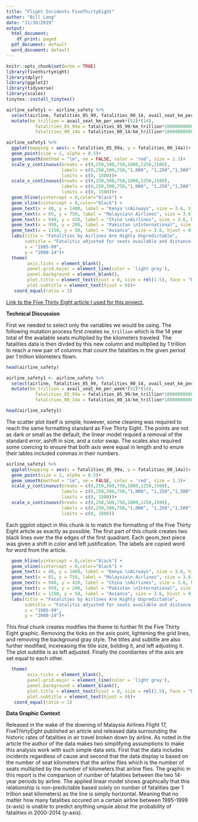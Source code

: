 ---
title: "Flight Incidents FiveThirtyEight"
author: "Bill Lang"
date: "11/30/2019"
output:
  html_document:
    df_print: paged
  pdf_document: default
  word_document: default
---

```{r setup, include=FALSE}
knitr::opts_chunk$set(echo = TRUE)
library(fivethirtyeight)
library(dplyr)
library(ggplot2)
library(tidyverse)
library(scales)
tinytex::install_tinytex()
```

```{r}

airline_safety1 <- airline_safety %>% 
  select(airline, fatalities_85_99, fatalities_00_14, avail_seat_km_per_week) %>% 
  mutate(km_trillion = avail_seat_km_per_week*(52)*(14),
           fatalities_85_99a = fatalities_85_99/km_trillion*1000000000000,
           fatalities_00_14a = fatalities_00_14/km_trillion*1000000000000)

airline_safety1 %>% 
  ggplot(mapping = aes(x = fatalities_85_99a, y = fatalities_00_14a))+
  geom_point(size = 2, alpha = 0.5)+
  geom_smooth(method = "lm", se = FALSE, color = 'red', size = 1.3)+ 
  scale_y_continuous(breaks = c(0,250,500,750,1000,1250,1500),
                     labels = c(0,250,500,750,"1,000", "1,250","1,500"), 
                     limits = c(0, 1500))+
  scale_x_continuous(breaks = c(0,250,500,750,1000,1250,1500),
                     labels = c(0,250,500,750,"1,000", "1,250","1,500"), 
                     limits = c(0, 1500))+
  geom_hline(yintercept = 0,color="black") + 
  geom_vline(xintercept = 0,color="black") + 
  geom_text(x = 40, y = 1400, label = "Kenya \nAirways", size = 3.6, hjust = 0, color = 'dim gray')+
  geom_text(x = 65, y = 750, label = "Malaysia\n Airlines", size = 3.6, hjust = 0, color = 'dim gray')+
  geom_text(x = 940, y = 420, label = "China \nAirlines", size = 3.6, hjust = 0, color = 'dim gray')+
  geom_text(x = 950, y = 200, label = "Pakistan \nInternational", size = 3.6, hjust = 0, color = 'dim gray')+
  geom_text(x = 1150, y = 50, label = "Avianca", size = 3.6, hjust = 0, color = 'dim gray')+
  labs(title = "Fatalities by Airlines Are Highly Unpredictable", 
       subtitle = "Fatalitis adjusted for seats available and distance traveled \n(deaths per 1 trillion seat kilometers)", 
       x = "1985-99", 
       y = "2000-14")+
  theme(
        axis.ticks = element_blank(),
        panel.grid.major = element_line(color = 'light gray'),   
        panel.background = element_blank(), 
        plot.title = element_text(hjust = 0, size = rel(1.5), face = "bold"),
        plot.subtitle = element_text(hjust = 0))+
   coord_equal(ratio = 1) 

```

[Link to the Five Thirty Eight article I used for this project.](https://fivethirtyeight.com/features/should-travelers-avoid-flying-airlines-that-have-had-crashes-in-the-past/)



**Technical Discussion**

First we needed to select only the variables we would be using. The following mutation process first creates ``` km_trillion ``` which is the 14 year total of the available seats multiplied by the kilometers traveled. The fatalities data is then divded by this new column and multiplied by 1 trillion to reach a new pair of columns that count the fatalities in the given period per 1 trillion kilometers flown. 

```{r}
head(airline_safety)

airline_safety1 <- airline_safety %>% 
  select(airline, fatalities_85_99, fatalities_00_14, avail_seat_km_per_week) %>% 
  mutate(km_trillion = avail_seat_km_per_week*(52)*(14),
           fatalities_85_99a = fatalities_85_99/km_trillion*1000000000000,
           fatalities_00_14a = fatalities_00_14/km_trillion*1000000000000)

head(airline_safety1)
```


The scatter plot itself is simple; however, some cleaning was required to reach the same formatting standard as Five Thirty Eight. The points are not as dark or small as the default, the linear model requied a removal of the standard error, ashift in size, and a color swap. The scales also required some coercing to ensure that both axis were equal in length and to enure their lables included commas in their numbers. 

```{r, eval = FALSE}

airline_safety1 %>% 
  ggplot(mapping = aes(x = fatalities_85_99a, y = fatalities_00_14a))+
  geom_point(size = 2, alpha = 0.5)+
  geom_smooth(method = "lm", se = FALSE, color = 'red', size = 1.3)+ 
  scale_y_continuous(breaks = c(0,250,500,750,1000,1250,1500),
                     labels = c(0,250,500,750,"1,000", "1,250","1,500"), 
                     limits = c(0, 1500))+
  scale_x_continuous(breaks = c(0,250,500,750,1000,1250,1500),
                     labels = c(0,250,500,750,"1,000", "1,250","1,500"), 
                     limits = c(0, 1500))

```


Each ggplot object in this chunk is to match the formatting of the Five Thirty Eight article as exactly as possible. The first part of this chunk creates two black lines over the the edges of the first quadrant. Each geom_text piece was given a shift in color and left justification. The labels are copied word for word from the article. 

```{r, eval = FALSE}
  geom_hline(yintercept = 0,color="black") + 
  geom_vline(xintercept = 0,color="black") + 
  geom_text(x = 40, y = 1400, label = "Kenya \nAirways", size = 3.6, hjust = 0, color = 'dim gray')+
  geom_text(x = 65, y = 750, label = "Malaysia\n Airlines", size = 3.6, hjust = 0, color = 'dim gray')+
  geom_text(x = 940, y = 420, label = "China \nAirlines", size = 3.6, hjust = 0, color = 'dim gray')+
  geom_text(x = 950, y = 200, label = "Pakistan \nInternational", size = 3.6, hjust = 0, color = 'dim gray')+
  geom_text(x = 1150, y = 50, label = "Avianca", size = 3.6, hjust = 0, color = 'dim gray')+
  labs(title = "Fatalities by Airlines Are Highly Unpredictable", 
       subtitle = "Fatalitis adjusted for seats available and distance traveled \n(deaths per 1 trillion seat kilometers)", 
       x = "1985-99", 
       y = "2000-14")+
```


This final chunk creates modifies the theme to further fit the Five Thirty Eight graphic. Removing the ticks on the axis point, lightening the grid lines, and removing the background gray style. The titles and subtitle are also further modified, incereasing the title size, bolding it, and left adjusting it. The plot subtitle is as left adjusted. Finally the coordiantes of the axis are set equal to each other. 

```{r, eval = FALSE}

  theme(
        axis.ticks = element_blank(),
        panel.grid.major = element_line(color = 'light gray'),   
        panel.background = element_blank(), 
        plot.title = element_text(hjust = 0, size = rel(1.5), face = "bold"),
        plot.subtitle = element_text(hjust = 0))+
   coord_equal(ratio = 1) 

```


**Data Graphic Context**

Released in the wake of the downing of Malaysia Airlines Flight 17, FiveThirtyEight published an article and released data surrounding the historic rates of fatalities in air travel broken down by airline. As noted in the article the author of the data makes two simplifying assumptions to make this analysis work with such simple data sets. First that the data includes incidents regardless of cause and second that the data display is based on the number of seat kilometers that the airline flies which is the number of seats multiplied by the number of kilometers that airline flies. The graphic in this report is the comparison of number of fatalities between the two 14-year periods by airline. The applied linear model shows graphically that this relationship is non-predictable based solely on number of fatalities (per 1 trillion seat kilometers) as the line is simply horizontal. Meaning that no matter how many fatalities occured on a certain airline between 1985-1999 (x-axis) is unable to predict anything unquie about the probability of fatalities in 2000-2014 (y-axis). 







